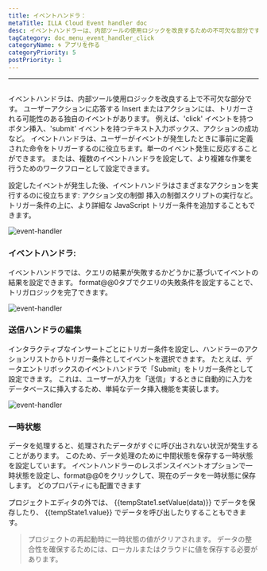 ```yaml
---
title: イベントハンドラ：
metaTitle: ILLA Cloud Event handler doc
desc: イベントハンドラーは、内部ツールの使用ロジックを改良するための不可欠な部分です
tagCategory: doc_menu_event_handler_click
categoryName: 🌀 アプリを作る
categoryPriority: 5
postPriority: 1
---
```


* * *

## <Heading hidden>イベントハンドラ</Heading>

イベントハンドラは、内部ツール使用ロジックを改良する上で不可欠な部分です。 ユーザーアクションに応答する Insert またはアクションには、トリガーされる可能性のある独自のイベントがあります。 例えば、'click' イベントを持つボタン挿入、'submit' イベントを持つテキスト入力ボックス、アクションの成功など。 イベントハンドラは、ユーザーがイベントが発生したときに事前に定義された命令をトリガーするのに役立ちます。単一のイベント発生に反応することができます。 または、複数のイベントハンドラを設定して、より複雑な作業を行うためのワークフローとして設定できます。

設定したイベントが発生した後、イベントハンドラはさまざまなアクションを実行するのに役立ちます: アクション文の制御 挿入の制御スクリプトの実行など。 トリガー条件の上に、より詳細な JavaScript トリガー条件を追加することもできます。

<img alt="event-handler" src='https://cdn.illacloud.com/official-website/img/official-site/event-handler-01.png' />

### イベントハンドラ:

イベントハンドラでは、クエリの結果が失敗するかどうかに基づいてイベントの結果を設定できます。 format@@0タブでクエリの失敗条件を設定することで、トリガロジックを完了できます。

<img alt="event-handler" src='https://cdn.illacloud.com/official-website/img/official-site/event-handler-02.png' />

### 送信ハンドラの編集

インタラクティブなインサートごとにトリガー条件を設定し、ハンドラーのアクションリストからトリガー条件としてイベントを選択できます。 たとえば、データエントリボックスのイベントハンドラで「Submit」をトリガー条件として設定できます。 これは、ユーザーが入力を「送信」するときに自動的に入力をデータベースに挿入するため、単純なデータ挿入機能を実装します。

<img alt="event-handler" src='https://cdn.illacloud.com/official-website/img/official-site/event-handler-03.png' />

### 一時状態

データを処理すると、処理されたデータがすぐに呼び出されない状況が発生することがあります。 このため、データ処理のために中間状態を保存する一時状態を設定しています。 イベントハンドラーのレスポンスイベントオプションで一時状態を設定し、format@@0をクリックして、現在のデータを一時状態に保存します。 どのプロパティにも配置できます

プロジェクトエディタの外では、 {{tempState1.setValue(data)}} でデータを保存したり、 {{tempState1.value}} でデータを呼び出したりすることもできます。

> プロジェクトの再起動時に一時状態の値がクリアされます。 データの整合性を確保するためには、ローカルまたはクラウドに値を保存する必要があります。
